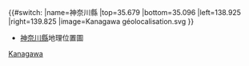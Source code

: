 {{#switch:{{{1}}}
|name=神奈川縣
|top=35.679
|bottom=35.096
|left=138.925
|right=139.825
|image=Kanagawa géolocalisation.svg
}}<noinclude>{{Location map/Info}}
*[[神奈川縣]]地理位置圖
[[Category:日本地理位置圖模板|Kanagawa]]
</noinclude>